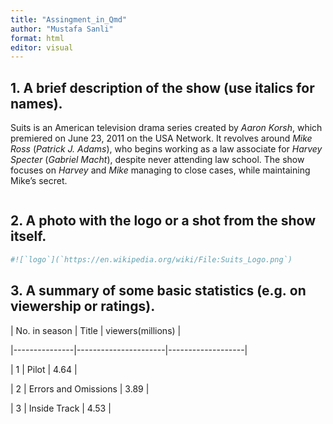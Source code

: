 ---
title: "Assingment_in_Qmd"
author: "Mustafa Sanli"
format: html
editor: visual
---

## 1. A brief description of the show (use italics for names).

Suits is an American television drama series created by *Aaron Korsh*, which premiered on June 23, 2011 on the USA Network. It revolves around *Mike Ross* (*Patrick J. Adams*), who begins working as a law associate for *Harvey Specter* (*Gabriel Macht*), despite never attending law school. The show focuses on *Harvey* and *Mike* managing to close cases, while maintaining Mike's secret.

```{r}

```

## 2. A photo with the logo or a shot from the show itself.

```{r}
#![`logo`](`https://en.wikipedia.org/wiki/File:Suits_Logo.png`)
```

## 3. A summary of some basic statistics (e.g. on viewership or ratings).

\| No. in season \| Title \| viewers(millions) \|

\|\-\-\-\-\-\-\-\-\-\-\-\-\-\--\|\-\-\-\-\-\-\-\-\-\-\-\-\-\-\-\-\-\-\-\-\--\|\-\-\-\-\-\-\-\-\-\-\-\-\-\-\-\-\-\--\|

\| 1 \| Pilot \| 4.64 \|

\| 2 \| Errors and Omissions \| 3.89 \|

\| 3 \| Inside Track \| 4.53 \|
